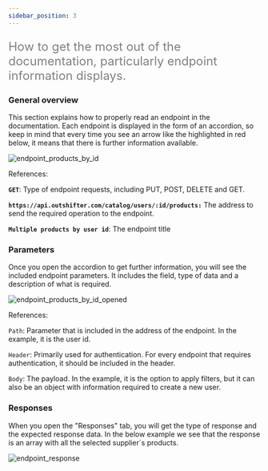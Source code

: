 ```yaml
---
sidebar_position: 3
---
```


<font color="grey" size="5">

How to get the most out of the documentation, particularly endpoint information
displays.

</font>

### General overview

This section explains how to properly read an endpoint in the documentation.
Each endpoint is displayed in the form of an accordion, so keep in mind that
every time you see an arrow like the highlighted in red below, it means that
there is further information available.

![endpoint_products_by_id](/static/home/endpoint_products_by_id.png)

References:

**`GET`**: Type of endpoint requests, including PUT, POST, DELETE and GET.

**`https://api.outshifter.com/catalog/users/:id/products:`** The address to send
the required operation to the endpoint.

**`Multiple products by user id`**: The endpoint title

### Parameters

Once you open the accordion to get further information, you will see the
included endpoint parameters. It includes the field, type of data and a
description of what is required.

![endpoint_products_by_id_opened](/static/home/endpoint_products_by_id_opened.png)

References:

`Path`: Parameter that is included in the address of the endpoint. In the
example, it is the user id.

`Header`: Primarily used for authentication. For every endpoint that requires
authentication, it should be included in the header.

`Body`: The payload. In the example, it is the option to apply filters, but it
can also be an object with information required to create a new user.

### Responses

When you open the "Responses" tab, you will get the type of response and the
expected response data. In the below example we see that the response is an
array with all the selected supplier´s products.

![endpoint_response](/static/home/endpoint_response.png)
